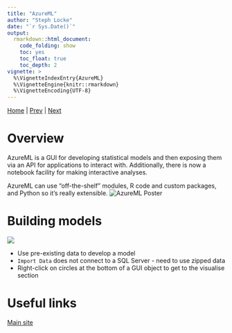 ```yaml
---
title: "AzureML"
author: "Steph Locke"
date: "`r Sys.Date()`"
output: 
  rmarkdown::html_document: 
    code_folding: show
    toc: yes
    toc_float: true
    toc_depth: 2
vignette: >
  %\VignetteIndexEntry{AzureML}
  %\VignetteEngine{knitr::rmarkdown}
  %\VignetteEncoding{UTF-8}
---
```


[Home](index.html) | [Prev](RFromSQLServer.html) | [Next]()

# Overview
AzureML is a GUI for developing statistical models and then exposing them via an API for applications to interact with. Additionally, there is now a notebook facility for making interactive analyses.

AzureML can use "off-the-shelf" modules, R code and custom packages, and Python so it's really extensible.
![AzureML Poster](https://raw.githubusercontent.com/stephlocke/lazyCDN/master/AzureMLPoster.png)

# Building models
![](https://raw.githubusercontent.com/stephlocke/lazyCDN/master/azureML.png)

- Use pre-existing data to develop a model
- `Import Data` does not connect to a SQL Server - need to use zipped data
- Right-click on circles at the bottom of a GUI object to get to the visualise section


# Useful links
[Main site](https://studio.azureml.net/)

